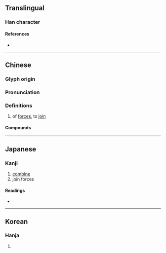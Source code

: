 {{character info/new}}
==Translingual==

===Han character===
{{Han char|rn=19|rad=力|as=11|sn=13|four=|canj=SHKS|ids=⿰翏力}}

====References====
* {{Han ref|kx=0148.420|dkj=02418|dj=0336.070|hdz=10379.120|uh=52E0|ud=21216}}

----

==Chinese==
{{zh-forms|alt=戮}}

===Glyph origin===
{{Han etym}}

===Pronunciation===
{{zh-pron
|m=lù
|m-s=
|c=luk6
|c-t=
|g=
|h=pfs=
|j=
|md=
|mn=
|mn-t=
|w=
|x=
|mc=y
|oc=y
}}

===Definitions===
{{zh-hanzi}}

# of [[force]]s, to [[join]]

====Compounds====
{{zh-der|勠力|勠力同心}}

----

==Japanese==

===Kanji===
{{ja-kanji|grade=|rs=力11}}

# [[combine]]
# join forces

====Readings====
* {{ja-readings
|goon=ろく
|kanon=りく
|kun=あわ-せる
}}

----

==Korean==

===Hanja===
{{ko-hanja|hangeul=륙|rv=ryuk|mr=ryuk}}

# {{defn|lang=ko|sort=力11}}